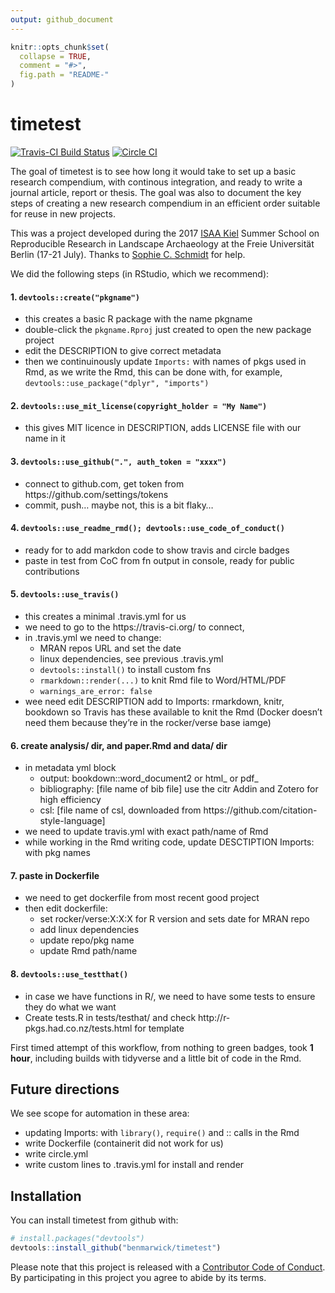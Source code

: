 ```yaml
---
output: github_document
---
```


<!-- README.md is generated from README.Rmd. Please edit that file -->

```r
knitr::opts_chunk$set(
  collapse = TRUE,
  comment = "#>",
  fig.path = "README-"
)
```

# timetest

[![Travis-CI Build Status](https://travis-ci.org/benmarwick/timetest.svg?branch=master)](https://travis-ci.org/benmarwick/timetest)  [![Circle CI](https://circleci.com/gh/benmarwick/timetest.svg?style=shield&circle-token=:circle-token)](https://circleci.com/gh/benmarwick/timetest)

The goal of timetest is to see how long it would take to set up a basic research compendium, with continous integration, and ready to write a journal article, report or thesis. The goal was also to document the key steps of creating a new research compendium in an efficient order suitable for reuse in new projects. 

This was a project developed during the 2017 [ISAA Kiel](https://isaakiel.github.io/) Summer School on Reproducible Research in Landscape Archaeology at the Freie Universität Berlin (17-21 July). Thanks to [Sophie C. Schmidt](https://github.com/SCSchmidt) for help.

We did the following steps (in RStudio, which we recommend):

#### 1. `devtools::create("pkgname")  `  

- this creates a basic R package with the name pkgname
- double-click the `pkgname.Rproj` just created to open the new package project
-  edit the DESCRIPTION to give correct metadata
- then we continuinously update `Imports:` with names of pkgs used in Rmd, as we write the Rmd, this can be done with, for example, `devtools::use_package("dplyr", "imports")`

#### 2. `devtools::use_mit_license(copyright_holder = "My Name")`

- this gives MIT licence in DESCRIPTION, adds LICENSE file with our name in it

#### 3. `devtools::use_github(".", auth_token = "xxxx")`         

- connect to github.com, get token from https://github.com/settings/tokens
- commit, push... maybe not, this is a bit flaky...

#### 4. `devtools::use_readme_rmd(); devtools::use_code_of_conduct()`     

- ready for to add markdon code to show travis and circle badges
- paste in test from CoC from fn output in console, ready for public contributions

#### 5. `devtools::use_travis()`         

- this creates a minimal .travis.yml for us
- we need to go to the https://travis-ci.org/ to connect, 
- in .travis.yml we need to change: 
    + MRAN repos URL and set the date
    + linux dependencies, see previous .travis.yml    
    + `devtools::install()` to install custom fns     
    + `rmarkdown::render(...)` to knit Rmd file to Word/HTML/PDF 
    + `warnings_are_error: false`   
- wee need edit DESCRIPTION add to Imports: rmarkdown, knitr, bookdown so Travis has these available to knit the Rmd (Docker doesn't need them because they're in the rocker/verse base iamge)

#### 6. create analysis/ dir, and paper.Rmd and data/ dir

- in metadata yml block    
    + output: bookdown::word_document2  or html_ or pdf_     
    + bibliography: [file name of bib file] use the citr Addin and Zotero for high efficiency    
    + csl: [file name of csl, downloaded from https://github.com/citation-style-language]     
- we need to update travis.yml with exact path/name of Rmd     
- while working in the Rmd writing code, update DESCTIPTION Imports: with pkg names

#### 7. paste in Dockerfile           

- we need to get dockerfile from most recent good project   
- then edit dockerfile:   
    + set rocker/verse:X:X:X for R version and sets date for MRAN repo   
    + add linux dependencies    
    + update repo/pkg name   
    + update Rmd path/name    

#### 8. `devtools::use_testthat()`

- in case we have functions in R/, we need to have some tests to ensure they do what we want
- Create tests.R in tests/testhat/ and check http://r-pkgs.had.co.nz/tests.html for template

First timed attempt of this workflow, from nothing to green badges, took **1 hour**, including builds with tidyverse and a little bit of code in the Rmd. 

## Future directions

We see scope for automation in these area:

- updating Imports: with `library()`, `require()` and :: calls in the Rmd    
- write Dockerfile (containerit did not work for us)  
- write circle.yml   
- write custom lines to .travis.yml for install and render

## Installation

You can install timetest from github with:

```r
# install.packages("devtools")
devtools::install_github("benmarwick/timetest")
```

Please note that this project is released with a [Contributor Code of Conduct](CONDUCT.md). By participating in this project you agree to abide by its terms.
